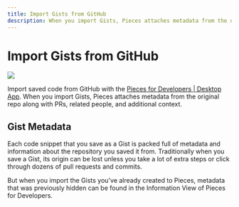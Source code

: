 ```yaml
---
title: Import Gists from GitHub
description: When you import Gists, Pieces attaches metadata from the original repo along with PRs, related people, and additional context.
---
```


<link rel="canonical" href="https://docs.pieces.app/product-highlights-and-benefits/import-gists-from-github" />

# Import Gists from GitHub

<Image zoom src="https://storage.googleapis.com/pieces_static_resources/pfd_wiki/IMPORT_GIST.gif" />

Import saved code from GitHub with the <a href="{{ links.website.home }}">Pieces for Developers | Desktop App</a>. When you import Gists, Pieces attaches metadata from the original repo along with PRs, related people, and additional context.

## Gist Metadata
Each code snippet that you save as a Gist is packed full of metadata and information about the repository you saved it from. Traditionally when you save a Gist, its origin can be lost unless you take a lot of extra steps or click through dozens of pull requests and commits.

But when you import the Gists you've already created to Pieces, metadata that was previously hidden can be found in the Information View of Pieces for Developers.

